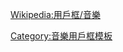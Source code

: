 {{Userbox
  |id=[[File:Chinesemusicians.jpg|50px]]
  |id-c=orange
  |info=這個用戶喜歡聽'''[[中國音樂|傳統中國音樂]]'''。
  |info-c=white
  |info-s=9
  |border-c=red
  |usercategory=喜歡傳統中國音樂的維基人
  |nocat={{{nocat|}}}
}}<noinclude>
{{clear}}
[[Wikipedia:用戶框/音樂]]
[[Category:音樂用戶框模板]]</noinclude>